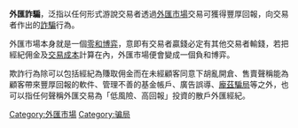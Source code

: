 '''外匯詐騙'''，泛指以任何形式游說交易者透過[[外匯市場|外匯市場]]交易可獲得豐厚回報，向交易者作出的[[詐騙|詐騙]]行為。

外匯市場本身就是一個[[零和博弈|零和博弈]]，意即有交易者贏錢必定有其他交易者輸錢，若把經紀佣金及[[交易成本|交易成本]]計算在內，外匯市場便會變成一個負和博弈。

欺詐行為除可以包括經紀為賺取佣金而在未經顧客同意下胡亂開倉、售賣聲稱能為顧客帶來豐厚回報的軟件、管理不善的基金帳戶、廣告誤導、[[龐茲騙局|龐茲騙局]]等之外，也可以指任何聲稱外匯交易為「低風險、高回報」投資的散戶外匯經紀。

{{finance-stub}}

[[Category:外匯市場|Category:外匯市場]]
[[Category:骗局|Category:骗局]]
